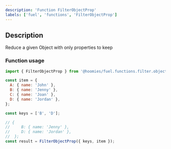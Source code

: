 ```yaml
---
description: 'Function FilterObjectProp'
labels: ['fuel', 'functions', 'FilterObjectProp']
---
```



## Description

Reduce a given Object with only properties to keep

### Function usage

```js
import { FilterObjectProp } from '@hoomies/fuel.functions.filter.object.prop';

const item = {
  A: { name: 'John' },
  B: { name: 'Jenny' },
  C: { name: 'Joan' },
  D: { name: 'Jordan' },
};

const keys = ['B', 'D'];

// {
//     B: { name: 'Jenny' },
//     D: { name: 'Jordan' },
//  };
const result = FilterObjectProp({ keys, item });
```
